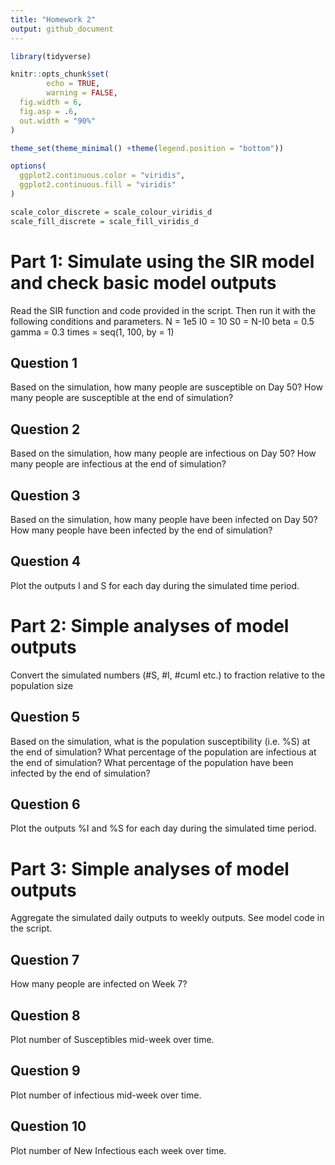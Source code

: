 ```yaml
---
title: "Homework 2"
output: github_document
---
```


```r
library(tidyverse)
```

```r
knitr::opts_chunk$set(
        echo = TRUE,
        warning = FALSE,
  fig.width = 6,
  fig.asp = .6,
  out.width = "90%"
)

theme_set(theme_minimal() +theme(legend.position = "bottom"))

options(
  ggplot2.continuous.color = "viridis",
  ggplot2.continuous.fill = "viridis"
)

scale_color_discrete = scale_colour_viridis_d
scale_fill_discrete = scale_fill_viridis_d
```

# Part 1: Simulate using the SIR model and check basic model outputs
Read the SIR function and code provided in the script. Then run it with the following conditions and parameters.
N = 1e5
I0 = 10
S0 = N-I0
beta = 0.5
gamma = 0.3
times = seq(1, 100, by = 1)

## Question 1
Based on the simulation, how many people are susceptible on Day 50? How many people are susceptible at the end of simulation?

## Question 2
Based on the simulation, how many people are infectious on Day 50? How many people are infectious at the end of simulation?

## Question 3
Based on the simulation, how many people have been infected on Day 50? How many people have been infected by the end of simulation?

## Question 4
Plot the outputs I and S for each day during the simulated time period.


# Part 2: Simple analyses of model outputs
Convert the simulated numbers (#S, #I, #cumI etc.) to fraction relative to the population size

## Question 5
Based on the simulation, what is the population susceptibility (i.e. %S) at the end of simulation? What percentage of the population are infectious at the end of simulation? What percentage of the population have been infected by the end of simulation?

## Question 6
Plot the outputs %I and %S for each day during the simulated time period.


# Part 3: Simple analyses of model outputs
Aggregate the simulated daily outputs to weekly outputs. See model code in the script.

## Question 7
How many people are infected on Week 7?

## Question 8
Plot number of Susceptibles mid-week over time.

## Question 9
Plot number of infectious mid-week over time.

## Question 10
Plot number of New Infectious each week over time. 
